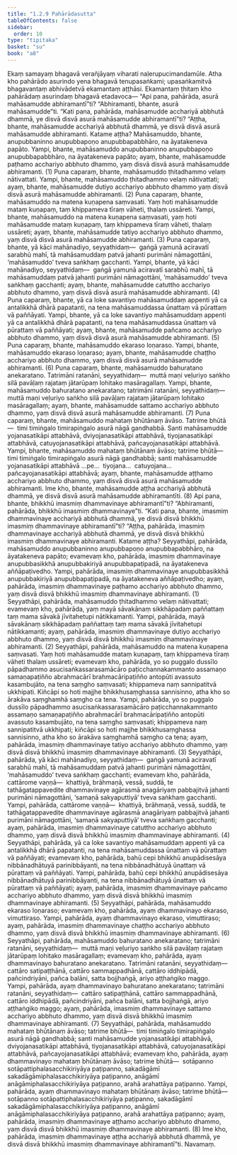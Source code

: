 ```yaml
---
title: "1.2.9 Pahārādasutta"
tableOfContents: false
sidebar:
  order: 10
type: "tipitaka"
basket: "su"
book: "a8"
---
```



<DynamicBreadcrumb />

<Division number="19" book="a8">

<Paragraph number="180" book="a8">
Ekaṃ samayaṃ bhagavā verañjāyaṃ viharati naḷerupucimandamūle. Atha kho pahārādo asurindo yena bhagavā tenupasaṅkami; upasaṅkamitvā bhagavantaṃ abhivādetvā ekamantaṃ aṭṭhāsi. Ekamantaṃ ṭhitaṃ kho pahārādaṃ asurindaṃ bhagavā etadavoca—
</Paragraph>

<Paragraph number="181" book="a8">
“Api pana, pahārāda, asurā mahāsamudde abhiramantī”ti? “Abhiramanti, bhante, asurā mahāsamudde”ti. “Kati pana, pahārāda, mahāsamudde acchariyā abbhutā dhammā, ye disvā disvā asurā mahāsamudde abhiramantī”ti? “Aṭṭha, bhante, mahāsamudde acchariyā abbhutā dhammā, ye disvā disvā asurā mahāsamudde abhiramanti. Katame aṭṭha? Mahāsamuddo, bhante, anupubbaninno anupubbapoṇo anupubbapabbhāro, na āyatakeneva papāto. Yampi, bhante, mahāsamuddo anupubbaninno anupubbapoṇo anupubbapabbhāro, na āyatakeneva papāto; ayaṃ, bhante, mahāsamudde paṭhamo acchariyo abbhuto dhammo, yaṃ disvā disvā asurā mahāsamudde abhiramanti. (1)
</Paragraph>

<Paragraph number="182" book="a8">
Puna caparaṃ, bhante, mahāsamuddo ṭhitadhammo velaṃ nātivattati. Yampi, bhante, mahāsamuddo ṭhitadhammo velaṃ nātivattati; ayaṃ, bhante, mahāsamudde dutiyo acchariyo abbhuto dhammo yaṃ disvā disvā asurā mahāsamudde abhiramanti. (2)
</Paragraph>

<Paragraph number="183" book="a8">
Puna caparaṃ, bhante, mahāsamuddo na matena kuṇapena saṃvasati. Yaṃ hoti mahāsamudde mataṃ kuṇapaṃ, taṃ khippameva tīraṃ vāheti, thalaṃ ussāreti. Yampi, bhante, mahāsamuddo na matena kuṇapena saṃvasati, yaṃ hoti mahāsamudde mataṃ kuṇapaṃ, taṃ khippameva tīraṃ vāheti, thalaṃ ussāreti; ayaṃ, bhante, mahāsamudde tatiyo acchariyo abbhuto dhammo, yaṃ disvā disvā asurā mahāsamudde abhiramanti. (3)
</Paragraph>

<Paragraph number="184" book="a8">
Puna caparaṃ, bhante, yā kāci mahānadiyo, seyyathidaṃ—  gaṅgā yamunā aciravatī sarabhū mahī, tā mahāsamuddaṃ patvā jahanti purimāni nāmagottāni, ‘mahāsamuddo’ tveva saṅkhaṃ gacchanti. Yampi, bhante, yā kāci mahānadiyo, seyyathidaṃ—  gaṅgā yamunā aciravatī sarabhū mahī, tā mahāsamuddaṃ patvā jahanti purimāni nāmagottāni, ‘mahāsamuddo’ tveva saṅkhaṃ gacchanti; ayaṃ, bhante, mahāsamudde catuttho acchariyo abbhuto dhammo, yaṃ disvā disvā asurā mahāsamudde abhiramanti. (4)
</Paragraph>

<Paragraph number="185" book="a8">
Puna caparaṃ, bhante, yā ca loke savantiyo mahāsamuddaṃ appenti yā ca antalikkhā dhārā papatanti, na tena mahāsamuddassa ūnattaṃ vā pūrattaṃ vā paññāyati. Yampi, bhante, yā ca loke savantiyo mahāsamuddaṃ appenti yā ca antalikkhā dhārā papatanti, na tena mahāsamuddassa ūnattaṃ vā pūrattaṃ vā paññāyati; ayaṃ, bhante, mahāsamudde pañcamo acchariyo abbhuto dhammo, yaṃ disvā disvā asurā mahāsamudde abhiramanti. (5)
</Paragraph>

<Paragraph number="186" book="a8">
Puna caparaṃ, bhante, mahāsamuddo ekaraso loṇaraso. Yampi, bhante, mahāsamuddo ekaraso loṇaraso; ayaṃ, bhante, mahāsamudde chaṭṭho acchariyo abbhuto dhammo, yaṃ disvā disvā asurā mahāsamudde abhiramanti. (6)
</Paragraph>

<Paragraph number="187" book="a8">
Puna caparaṃ, bhante, mahāsamuddo bahuratano anekaratano. Tatrimāni ratanāni, seyyathidaṃ—  muttā maṇi veḷuriyo saṅkho silā pavāḷaṃ rajataṃ jātarūpaṃ lohitako masāragallaṃ. Yampi, bhante, mahāsamuddo bahuratano anekaratano; tatrimāni ratanāni, seyyathidaṃ—  muttā maṇi veḷuriyo saṅkho silā pavāḷaṃ rajataṃ jātarūpaṃ lohitako masāragallaṃ; ayaṃ, bhante, mahāsamudde sattamo acchariyo abbhuto dhammo, yaṃ disvā disvā asurā mahāsamudde abhiramanti. (7)
</Paragraph>

<Paragraph number="188" book="a8">
Puna caparaṃ, bhante, mahāsamuddo mahataṃ bhūtānaṃ āvāso. Tatrime bhūtā—  timi timiṅgalo timirapiṅgalo asurā nāgā gandhabbā. Santi mahāsamudde yojanasatikāpi attabhāvā, dviyojanasatikāpi attabhāvā, tiyojanasatikāpi attabhāvā, catuyojanasatikāpi attabhāvā, pañcayojanasatikāpi attabhāvā. Yampi, bhante, mahāsamuddo mahataṃ bhūtānaṃ āvāso; tatrime bhūtā—  timi timiṅgalo timirapiṅgalo asurā nāgā gandhabbā; santi mahāsamudde yojanasatikāpi attabhāvā …pe…  tiyojana…  catuyojana…  pañcayojanasatikāpi attabhāvā; ayaṃ, bhante, mahāsamudde aṭṭhamo acchariyo abbhuto dhammo, yaṃ disvā disvā asurā mahāsamudde abhiramanti. Ime kho, bhante, mahāsamudde aṭṭha acchariyā abbhutā dhammā, ye disvā disvā asurā mahāsamudde abhiramantīti. (8)
</Paragraph>

<Paragraph number="189" book="a8">
Api pana, bhante, bhikkhū imasmiṃ dhammavinaye abhiramantī”ti? “Abhiramanti, pahārāda, bhikkhū imasmiṃ dhammavinaye”ti. “Kati pana, bhante, imasmiṃ dhammavinaye acchariyā abbhutā dhammā, ye disvā disvā bhikkhū imasmiṃ dhammavinaye abhiramantī”ti? “Aṭṭha, pahārāda, imasmiṃ dhammavinaye acchariyā abbhutā dhammā, ye disvā disvā bhikkhū imasmiṃ dhammavinaye abhiramanti. Katame aṭṭha? Seyyathāpi, pahārāda, mahāsamuddo anupubbaninno anupubbapoṇo anupubbapabbhāro, na āyatakeneva papāto; evamevaṃ kho, pahārāda, imasmiṃ dhammavinaye anupubbasikkhā anupubbakiriyā anupubbapaṭipadā, na āyatakeneva aññāpaṭivedho. Yampi, pahārāda, imasmiṃ dhammavinaye anupubbasikkhā anupubbakiriyā anupubbapaṭipadā, na āyatakeneva aññāpaṭivedho; ayaṃ, pahārāda, imasmiṃ dhammavinaye paṭhamo acchariyo abbhuto dhammo, yaṃ disvā disvā bhikkhū imasmiṃ dhammavinaye abhiramanti. (1)
</Paragraph>

<Paragraph number="190" book="a8">
Seyyathāpi, pahārāda, mahāsamuddo ṭhitadhammo velaṃ nātivattati; evamevaṃ kho, pahārāda, yaṃ mayā sāvakānaṃ sikkhāpadaṃ paññattaṃ taṃ mama sāvakā jīvitahetupi nātikkamanti. Yampi, pahārāda, mayā sāvakānaṃ sikkhāpadaṃ paññattaṃ taṃ mama sāvakā jīvitahetupi nātikkamanti; ayaṃ, pahārāda, imasmiṃ dhammavinaye dutiyo acchariyo abbhuto dhammo, yaṃ disvā disvā bhikkhū imasmiṃ dhammavinaye abhiramanti. (2)
</Paragraph>

<Paragraph number="191" book="a8">
Seyyathāpi, pahārāda, mahāsamuddo na matena kuṇapena saṃvasati. Yaṃ hoti mahāsamudde mataṃ kuṇapaṃ, taṃ khippameva tīraṃ vāheti thalaṃ ussāreti; evamevaṃ kho, pahārāda, yo so puggalo dussīlo pāpadhammo asucisaṅkassarasamācāro paṭicchannakammanto assamaṇo samaṇapaṭiñño abrahmacārī brahmacāripaṭiñño antopūti avassuto kasambujāto, na tena saṃgho saṃvasati; khippameva naṃ sannipatitvā ukkhipati.
</Paragraph>

<Paragraph number="192" book="a8">
Kiñcāpi so hoti majjhe bhikkhusaṃghassa sannisinno, atha kho so ārakāva saṃghamhā saṃgho ca tena. Yampi, pahārāda, yo so puggalo dussīlo pāpadhammo asucisaṅkassarasamācāro paṭicchannakammanto assamaṇo samaṇapaṭiñño abrahmacārī brahmacāripaṭiñño antopūti avassuto kasambujāto, na tena saṃgho saṃvasati; khippameva naṃ sannipatitvā ukkhipati; kiñcāpi so hoti majjhe bhikkhusaṃghassa sannisinno, atha kho so ārakāva saṃghamhā saṃgho ca tena; ayaṃ, pahārāda, imasmiṃ dhammavinaye tatiyo acchariyo abbhuto dhammo, yaṃ disvā disvā bhikkhū imasmiṃ dhammavinaye abhiramanti. (3)
</Paragraph>

<Paragraph number="193" book="a8">
Seyyathāpi, pahārāda, yā kāci mahānadiyo, seyyathidaṃ—  gaṅgā yamunā aciravatī sarabhū mahī, tā mahāsamuddaṃ patvā jahanti purimāni nāmagottāni, ‘mahāsamuddo’ tveva saṅkhaṃ gacchanti; evamevaṃ kho, pahārāda, cattārome vaṇṇā—  khattiyā, brāhmaṇā, vessā, suddā, te tathāgatappavedite dhammavinaye agārasmā anagāriyaṃ pabbajitvā jahanti purimāni nāmagottāni, ‘samaṇā sakyaputtiyā’ tveva saṅkhaṃ gacchanti. Yampi, pahārāda, cattārome vaṇṇā—  khattiyā, brāhmaṇā, vessā, suddā, te tathāgatappavedite dhammavinaye agārasmā anagāriyaṃ pabbajitvā jahanti purimāni nāmagottāni, ‘samaṇā sakyaputtiyā’ tveva saṅkhaṃ gacchanti; ayaṃ, pahārāda, imasmiṃ dhammavinaye catuttho acchariyo abbhuto dhammo, yaṃ disvā disvā bhikkhū imasmiṃ dhammavinaye abhiramanti. (4)
</Paragraph>

<Paragraph number="194" book="a8">
Seyyathāpi, pahārāda, yā ca loke savantiyo mahāsamuddaṃ appenti yā ca antalikkhā dhārā papatanti, na tena mahāsamuddassa ūnattaṃ vā pūrattaṃ vā paññāyati; evamevaṃ kho, pahārāda, bahū cepi bhikkhū anupādisesāya nibbānadhātuyā parinibbāyanti, na tena nibbānadhātuyā ūnattaṃ vā pūrattaṃ vā paññāyati. Yampi, pahārāda, bahū cepi bhikkhū anupādisesāya nibbānadhātuyā parinibbāyanti, na tena nibbānadhātuyā ūnattaṃ vā pūrattaṃ vā paññāyati; ayaṃ, pahārāda, imasmiṃ dhammavinaye pañcamo acchariyo abbhuto dhammo, yaṃ disvā disvā bhikkhū imasmiṃ dhammavinaye abhiramanti. (5)
</Paragraph>

<Paragraph number="195" book="a8">
Seyyathāpi, pahārāda, mahāsamuddo ekaraso loṇaraso; evamevaṃ kho, pahārāda, ayaṃ dhammavinayo ekaraso, vimuttiraso. Yampi, pahārāda, ayaṃ dhammavinayo ekaraso, vimuttiraso; ayaṃ, pahārāda, imasmiṃ dhammavinaye chaṭṭho acchariyo abbhuto dhammo, yaṃ disvā disvā bhikkhū imasmiṃ dhammavinaye abhiramanti. (6)
</Paragraph>

<Paragraph number="196" book="a8">
Seyyathāpi, pahārāda, mahāsamuddo bahuratano anekaratano; tatrimāni ratanāni, seyyathidaṃ—  muttā maṇi veḷuriyo saṅkho silā pavāḷaṃ rajataṃ jātarūpaṃ lohitako masāragallaṃ; evamevaṃ kho, pahārāda, ayaṃ dhammavinayo bahuratano anekaratano. Tatrimāni ratanāni, seyyathidaṃ—  cattāro satipaṭṭhānā, cattāro sammappadhānā, cattāro iddhipādā, pañcindriyāni, pañca balāni, satta bojjhaṅgā, ariyo aṭṭhaṅgiko maggo. Yampi, pahārāda, ayaṃ dhammavinayo bahuratano anekaratano; tatrimāni ratanāni, seyyathidaṃ—  cattāro satipaṭṭhānā, cattāro sammappadhānā, cattāro iddhipādā, pañcindriyāni, pañca balāni, satta bojjhaṅgā, ariyo aṭṭhaṅgiko maggo; ayaṃ, pahārāda, imasmiṃ dhammavinaye sattamo acchariyo abbhuto dhammo, yaṃ disvā disvā bhikkhū imasmiṃ dhammavinaye abhiramanti. (7)
</Paragraph>

<Paragraph number="197" book="a8">
Seyyathāpi, pahārāda, mahāsamuddo mahataṃ bhūtānaṃ āvāso; tatrime bhūtā—  timi timiṅgalo timirapiṅgalo asurā nāgā gandhabbā; santi mahāsamudde yojanasatikāpi attabhāvā, dviyojanasatikāpi attabhāvā, tiyojanasatikāpi attabhāvā, catuyojanasatikāpi attabhāvā, pañcayojanasatikāpi attabhāvā; evamevaṃ kho, pahārāda, ayaṃ dhammavinayo mahataṃ bhūtānaṃ āvāso; tatrime bhūtā—  sotāpanno sotāpattiphalasacchikiriyāya paṭipanno, sakadāgāmī sakadāgāmiphalasacchikiriyāya paṭipanno, anāgāmī anāgāmiphalasacchikiriyāya paṭipanno, arahā arahattāya paṭipanno. Yampi, pahārāda, ayaṃ dhammavinayo mahataṃ bhūtānaṃ āvāso; tatrime bhūtā—  sotāpanno sotāpattiphalasacchikiriyāya paṭipanno, sakadāgāmī sakadāgāmiphalasacchikiriyāya paṭipanno, anāgāmī anāgāmiphalasacchikiriyāya paṭipanno, arahā arahattāya paṭipanno; ayaṃ, pahārāda, imasmiṃ dhammavinaye aṭṭhamo acchariyo abbhuto dhammo, yaṃ disvā disvā bhikkhū imasmiṃ dhammavinaye abhiramanti. (8)
</Paragraph>

<Paragraph number="198" book="a8">
Ime kho, pahārāda, imasmiṃ dhammavinaye aṭṭha acchariyā abbhutā dhammā, ye disvā disvā bhikkhū imasmiṃ dhammavinaye abhiramantī”ti.

</Paragraph>
</Division>

<Paragraph number="199" type="center" book="a8">
Navamaṃ.
</Paragraph>